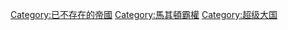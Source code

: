 [[Category:已不存在的帝國|Category:已不存在的帝國]]
[[Category:馬其頓霸權|Category:馬其頓霸權]]
[[Category:超级大国|Category:超级大国]]
